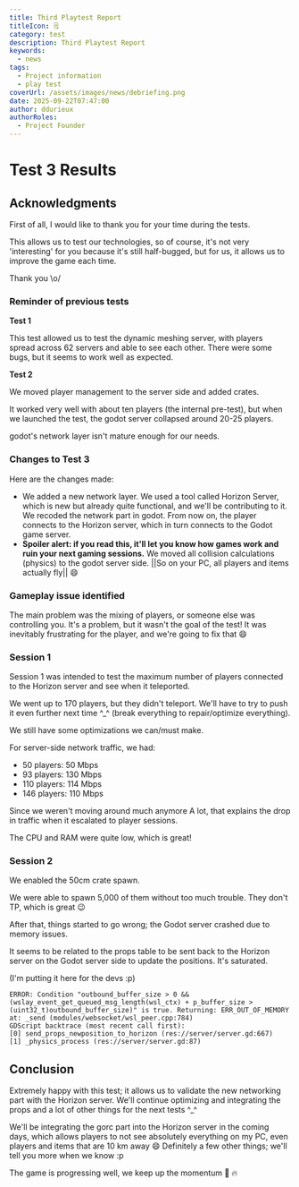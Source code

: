 ```yaml
---
title: Third Playtest Report
titleIcon: 🗒️
category: test
description: Third Playtest Report
keywords:
  - news
tags:
  - Project information
  - play test
coverUrl: /assets/images/news/debriefing.png
date: 2025-09-22T07:47:00
author: ddurieux
authorRoles:
  - Project Founder
---
```


# Test 3 Results

## Acknowledgments

First of all, I would like to thank you for your time during the tests.

This allows us to test our technologies, so of course, it's not very 'interesting' for you because it's still half-bugged, but for us, it allows us to improve the game each time.

Thank you \o/

### Reminder of previous tests

**Test 1**

This test allowed us to test the dynamic meshing server, with players spread across 62 servers and able to see each other.
There were some bugs, but it seems to work well as expected.

**Test 2**

We moved player management to the server side and added crates.

It worked very well with about ten players (the internal pre-test), but when we launched the test, the godot server collapsed around 20-25 players.

godot's network layer isn't mature enough for our needs.

### Changes to Test 3

Here are the changes made:

- We added a new network layer. We used a tool called Horizon Server, which is new but already quite functional, and we'll be contributing to it. We recoded the network part in godot. From now on, the player connects to the Horizon server, which in turn connects to the Godot game server.
- **Spoiler alert: if you read this, it'll let you know how games work and ruin your next gaming sessions.** We moved all collision calculations (physics) to the godot server side. ||So on your PC, all players and items actually fly|| 😄

### Gameplay issue identified

The main problem was the mixing of players, or someone else was controlling you.
It's a problem, but it wasn't the goal of the test! It was inevitably frustrating for the player, and we're going to fix that 😄

### Session 1

Session 1 was intended to test the maximum number of players connected to the Horizon server and see when it teleported.

We went up to 170 players, but they didn't teleport. We'll have to try to push it even further next time ^\_^ (break everything to repair/optimize everything).

We still have some optimizations we can/must make.

For server-side network traffic, we had:

- 50 players: 50 Mbps
- 93 players: 130 Mbps
- 110 players: 114 Mbps
- 146 players: 110 Mbps

Since we weren't moving around much anymore A lot, that explains the drop in traffic when it escalated to player sessions.

The CPU and RAM were quite low, which is great!

### Session 2

We enabled the 50cm crate spawn.

We were able to spawn 5,000 of them without too much trouble. They don't TP, which is great 😉

After that, things started to go wrong; the Godot server crashed due to memory issues.

It seems to be related to the props table to be sent back to the Horizon server on the Godot server side to update the positions. It's saturated.

(I'm putting it here for the devs :p)

```
ERROR: Condition "outbound_buffer_size > 0 && (wslay_event_get_queued_msg_length(wsl_ctx) + p_buffer_size > (uint32_t)outbound_buffer_size)" is true. Returning: ERR_OUT_OF_MEMORY
at: _send (modules/websocket/wsl_peer.cpp:784)
GDScript backtrace (most recent call first):
[0] send_props_newposition_to_horizon (res://server/server.gd:667)
[1] _physics_process (res://server/server.gd:87)
```

## Conclusion

Extremely happy with this test; it allows us to validate the new networking part with the Horizon server. We'll continue optimizing and integrating the props and a lot of other things for the next tests ^\_^

We'll be integrating the gorc part into the Horizon server in the coming days, which allows players to not see absolutely everything on my PC, even players and items that are 10 km away 😄
Definitely a few other things; we'll tell you more when we know :p

The game is progressing well, we keep up the momentum 🚀 🔥
